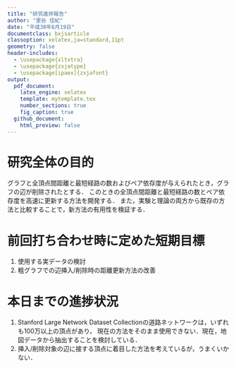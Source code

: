 ```yaml
---
title: "研究進捗報告"
author: "里谷 佳紀"
date: "平成30年6月19日"
documentclass: bxjsarticle
classoption: xelatex,ja=standard,11pt
geometry: false
header-includes:
  - \usepackage{xltxtra}
  - \usepackage{zxjatype}
  - \usepackage[ipaex]{zxjafont}
output:
  pdf_document:
    latex_engine: xelatex
    template: mytemplate.tex
    number_sections: true
    fig_caption: true
  github_document:
    html_preview: false
---
```


# 研究全体の目的
グラフと全頂点間距離と最短経路の数およびペア依存度が与えられたとき，グラフの辺が削除されたとする．
このときの全頂点間距離と最短経路の数とペア依存度を高速に更新する方法を開発する．
また，実験と理論の両方から既存の方法と比較することで，新方法の有用性を検証する．

# 前回打ち合わせ時に定めた短期目標
1. 使用する実データの検討
2. 粗グラフでの辺挿入/削除時の距離更新方法の改善

# 本日までの進捗状況
1. Stanford Large Network Dataset Collectionの道路ネットワークは，いずれも100万以上の頂点があり，
現在の方法をそのまま使用できない．現在，地図データから抽出することを検討している．
2. 挿入/削除対象の辺に接する頂点に着目した方法を考えているが，うまくいかない．
